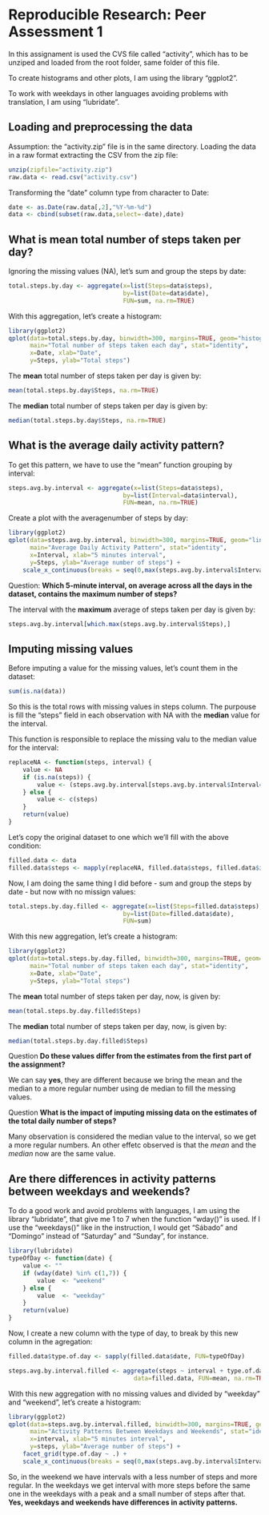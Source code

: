 # Reproducible Research: Peer Assessment 1

In this assignament is used the CVS file called "activity", which has to be
unziped and loaded from the root folder, same folder of this file.

To create histograms and other plots, I am using the library "ggplot2".

To work with weekdays in other languages avoiding problems with translation,
I am using "lubridate".

## Loading and preprocessing the data

Assumption: the "activity.zip" file is in the same directory.
Loading the data in a raw format extracting the CSV from the zip file:
```r
unzip(zipfile="activity.zip")
raw.data <- read.csv("activity.csv")
```

Transforming the "date" column type from character to Date:
```r
date <- as.Date(raw.data[,2],"%Y-%m-%d")
data <- cbind(subset(raw.data,select=-date),date)
```


## What is mean total number of steps taken per day?

Ignoring the missing values (NA), let's sum and group the steps by date:
```r
total.steps.by.day <- aggregate(x=list(Steps=data$steps),
                                by=list(Date=data$date),
                                FUN=sum, na.rm=TRUE)
```

With this aggregation, let's create a histogram:
```r
library(ggplot2)
qplot(data=total.steps.by.day, binwidth=300, margins=TRUE, geom="histogram",
      main="Total number of steps taken each day", stat="identity",
      x=Date, xlab="Date",
      y=Steps, ylab="Total steps")
```

The **mean** total number of steps taken per day is given by:
```r
mean(total.steps.by.day$Steps, na.rm=TRUE)
```

The **median** total number of steps taken per day is given by:
```r
median(total.steps.by.day$Steps, na.rm=TRUE)
```

## What is the average daily activity pattern?

To get this pattern, we have to use the "mean" function grouping by interval:
```r
steps.avg.by.interval <- aggregate(x=list(Steps=data$steps),
                                by=list(Interval=data$interval),
                                FUN=mean, na.rm=TRUE)
```

Create a plot with the averagenumber of steps by day:
```r
library(ggplot2)
qplot(data=steps.avg.by.interval, binwidth=300, margins=TRUE, geom="line",
      main="Average Daily Activity Pattern", stat="identity", 
      x=Interval, xlab="5 minutes interval",
      y=Steps, ylab="Average number of steps") +
    scale_x_continuous(breaks = seq(0,max(steps.avg.by.interval$Interval),200))
```

Question: **Which 5-minute interval,
on average across all the days in the dataset,
contains the maximum number of steps?**

The interval with the **maximum** average of steps taken per day is given by:
```r
steps.avg.by.interval[which.max(steps.avg.by.interval$Steps),]
```


## Imputing missing values

Before imputing a value for the missing values, let's count them in the dataset:
```r
sum(is.na(data))
```

So this is the total rows with missing values in steps column.
The purpouse is fill the "steps" field in each observation with NA with the
**median** value for the interval.

This function is responsible to replace the missing valu to the median value
for the interval:
```r
replaceNA <- function(steps, interval) {
    value <- NA
    if (is.na(steps)) {
        value <- (steps.avg.by.interval[steps.avg.by.interval$Interval==interval, "Steps"])
    } else {
        value <- c(steps)
    }
    return(value)
}
```

Let's copy the original dataset to one which we'll fill with the above condition:
```r
filled.data <- data
filled.data$steps <- mapply(replaceNA, filled.data$steps, filled.data$interval)
```

Now, I am doing the same thing I did before - sum and group the steps by date -
but now with no missign values:
```r
total.steps.by.day.filled <- aggregate(x=list(Steps=filled.data$steps),
                                by=list(Date=filled.data$date),
                                FUN=sum)
```

With this new aggregation, let's create a histogram:
```r
library(ggplot2)
qplot(data=total.steps.by.day.filled, binwidth=300, margins=TRUE, geom="histogram",
      main="Total number of steps taken each day", stat="identity", 
      x=Date, xlab="Date",
      y=Steps, ylab="Total steps")
```

The **mean** total number of steps taken per day, now, is given by:
```r
mean(total.steps.by.day.filled$Steps)
```

The **median** total number of steps taken per day, now, is given by:
```r
median(total.steps.by.day.filled$Steps)
```

Question **Do these values differ from the estimates from the
first part of the assignment?**

We can say **yes**, they are different because we bring the mean and the median
to a more regular number using de median to fill the messing values.

Question **What is the impact of imputing missing data on the estimates
of the total daily number of steps?**

Many observation is considered the median value to the interval, so we get a
more regular numbers. An other effetc observed is that the *mean* and the
*median* now are the same value.


## Are there differences in activity patterns between weekdays and weekends?

To do a good work and avoid problems with languages, I am using the library
"lubridate", that give me 1 to 7 when the function "wday()" is used.
If I use the "weekdays()" like in the instruction, I would get
"Sábado" and "Domingo" instead of "Saturday" and "Sunday", for instance.
```r
library(lubridate)
typeOfDay <- function(date) {
    value <- ""
    if (wday(date) %in% c(1,7)) {
        value  <- "weekend"
    } else {
        value  <- "weekday"
    }
    return(value)
}
```

Now, I create a new column with the type of day, to break by this new column
in the agregation:
```r
filled.data$type.of.day <- sapply(filled.data$date, FUN=typeOfDay)

steps.avg.by.interval.filled <- aggregate(steps ~ interval + type.of.day,
                                   data=filled.data, FUN=mean, na.rm=TRUE)
```

With this new aggregation with no missing values and divided by "weekday" and
"weekend", let's create a histogram:
```r
library(ggplot2)
qplot(data=steps.avg.by.interval.filled, binwidth=300, margins=TRUE, geom="line",
      main="Activity Patterns Between Weekdays and Weekends", stat="identity", 
      x=interval, xlab="5 minutes interval",
      y=steps, ylab="Average number of steps") +
    facet_grid(type.of.day ~ .) + 
    scale_x_continuous(breaks = seq(0,max(steps.avg.by.interval$Interval),200))
```

So, in the weekend we have intervals with a less number of steps and more
regular. In the weekdays we get interval with more steps before the same one in
the weekdays with a peak and a small number of steps after that.
**Yes, weekdays and weekends have differences in activity patterns.**
